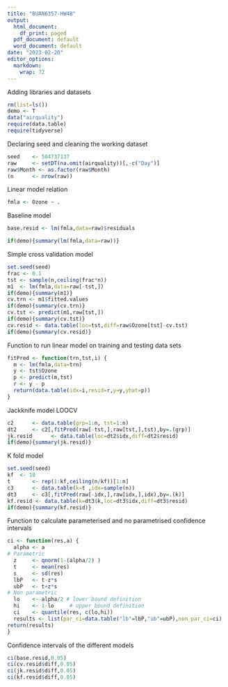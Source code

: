```yaml
---
title: "BUAN6357-HW4B"
output:
  html_document:
    df_print: paged
  pdf_document: default
  word_document: default
date: "2023-02-20"
editor_options: 
  markdown: 
    wrap: 72
---
```


Adding libraries and datasets

```r
rm(list=ls())
demo <- T
data("airquality")
require(data.table)
require(tidyverse)
```

Declaring seed and cleaning the working dataset 

```r
seed    <- 504737137
raw     <- setDT(na.omit(airquality))[,-c("Day")]
raw$Month <- as.factor(raw$Month)
(n      <- nrow(raw))
```

Linear model relation

```r
fmla <- Ozone ~ .
```

Baseline model

```r
base.resid <- lm(fmla,data=raw)$residuals

if(demo){summary(lm(fmla,data=raw))}
```

Simple cross validation model

```r

set.seed(seed)
frac <- 0.1
tst <- sample(n,ceiling(frac*n))
m1  <- lm(fmla,data=raw[-tst,])
if(demo){summary(m1)}
cv.trn <- m1$fitted.values
if(demo){summary(cv.trn)}
cv.tst <- predict(m1,raw[tst,])
if(demo){summary(cv.tst)}
cv.resid <- data.table(loc=tst,diff=raw$Ozone[tst]-cv.tst)
if(demo){summary(cv.resid)}

```


Function to run linear model on training and testing data sets

```r

fitPred <- function(trn,tst,i) {
  m <- lm(fmla,data=trn)  
  y <- tst$Ozone    
  p <- predict(m,tst)     
  r <- y - p              
  return(data.table(idx=i,resid=r,y=y,yhat=p))
}

```

Jackknife model LOOCV

```r

c2      <- data.table(grp=1:n, tst=1:n)
dt2     <- c2[,fitPred(raw[-tst,],raw[tst,],tst),by=.(grp)]
jk.resid      <- data.table(loc=dt2$idx,diff=dt2$resid)
if(demo){summary(jk.resid)}

```


K fold model


```r

set.seed(seed)
kf  <- 10
t       <- rep(1:kf,ceiling(n/kf))[1:n]
c3      <- data.table(k=t ,idx=sample(n))  
dt3     <- c3[,fitPred(raw[-idx,],raw[idx,],idx),by=.(k)]
kf.resid <- data.table(k=dt3$k,loc=dt3$idx,diff=dt3$resid)
if(demo){summary(kf.resid)}

```

Function to calculate parameterised and no parametrised confidence intervals

```r

ci <- function(res,a) {
  alpha <- a 
# Parametric             
  z     <- qnorm(1-(alpha/2) )
  t     <- mean(res)        
  s     <- sd(res)               
  lbP   <- t-z*s              
  ubP   <- t+z*s    
# Non parametric
  lo    <- alpha/2 # lower bound definition
  hi    <- 1-lo     # upper bound definition
  ci    <- quantile(res, c(lo,hi)) 
  results <- list(par_ci=data.table("lb"=lbP,"ub"=ubP),non_par_ci=ci)
return(results)
}

```

Confidence intervals of the different models

```r

ci(base.resid,0.05)
ci(cv.resid$diff,0.05)
ci(jk.resid$diff,0.05)
ci(kf.resid$diff,0.05)

```